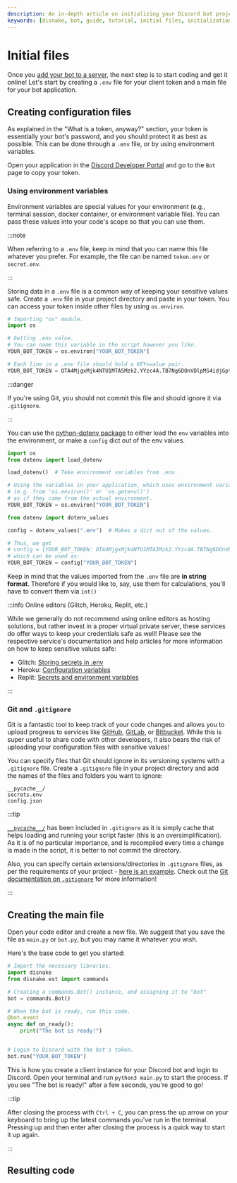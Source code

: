 ```yaml
---
description: An in-depth article on initializing your Discord bot project.
keywords: [disnake, bot, guide, tutorial, initial files, initialization, python]
---
```


# Initial files

<!-- Imports for content tabs -->


Once you [add your bot to a server](../prerequisites/creating-your-application#inviting-your-bot), the next step is to
start coding and get it online! Let's start by creating a `.env` file for your client token and a main file for your bot
application.

## Creating configuration files

As explained in the "What is a token, anyway?" section, your token is essentially your bot's password, and you should
protect it as best as possible. This can be done through a `.env` file, or by using environment variables.

Open your application in the [Discord Developer Portal](https://discord.com/developers/applications) and go to the `Bot`
page to copy your token.

### Using environment variables

Environment variables are special values for your environment (e.g., terminal session, docker container, or environment
variable file). You can pass these values into your code's scope so that you can use them.

:::note

When referring to a `.env` file, keep in mind that you can name this file whatever you prefer. For example, the file can
be named `token.env` or `secret.env`.

:::

Storing data in a `.env` file is a common way of keeping your sensitive values safe. Create a `.env` file in your
project directory and paste in your token. You can access your token inside other files by using `os.environ`.

<Tabs>
<TabItem value="main.py" label="main.py">

```python
# Importing "os" module.
import os

# Getting .env value.
# You can name this variable in the script however you like.
YOUR_BOT_TOKEN = os.environ["YOUR_BOT_TOKEN"]
```

</TabItem>
<TabItem value="secret.env" label="secret.env">

```python
# Each line in a .env file should hold a KEY=value pair.
YOUR_BOT_TOKEN = OTA4MjgxMjk4NTU1MTA5Mzk2.YYzc4A.TB7Ng6DOnVDlpMS4idjGptsreFg
```

</TabItem>
</Tabs>

:::danger

If you're using Git, you should not commit this file and should ignore it via `.gitignore`.

:::

You can use the [python-dotenv package][python-dotenv] to either load the `env` variables into the environment, or make
a `config` dict out of the env values.

<Tabs>
<TabItem value="load_dotenv" label="load_dotenv">

```python
import os
from dotenv import load_dotenv

load_dotenv()  # Take environment variables from .env.

# Using the variables in your application, which uses environment variables
# (e.g. from 'os.environ()' or 'os.getenv()')
# as if they came from the actual environment.
YOUR_BOT_TOKEN = os.environ["YOUR_BOT_TOKEN"]
```

</TabItem>
<TabItem value="dotenv_values" label="dotenv_values">

```python
from dotenv import dotenv_values

config = dotenv_values(".env")  # Makes a dict out of the values.

# Thus, we get
# config = {YOUR_BOT_TOKEN: OTA4MjgxMjk4NTU1MTA5Mzk2.YYzc4A.TB7Ng6DOnVDlpMS4idjGptsreFg}
# which can be used as:
YOUR_BOT_TOKEN = config["YOUR_BOT_TOKEN"]
```

</TabItem>
</Tabs>

Keep in mind that the values imported from the `.env` file are **in string format**. Therefore if you would like to,
say, use them for calculations, you'll have to convert them via `int()`

:::info Online editors (Glitch, Heroku, Replit, etc.)

While we generally do not recommend using online editors as hosting solutions, but rather invest in a proper virtual
private server, these services do offer ways to keep your credentials safe as well! Please see the respective service's
documentation and help articles for more information on how to keep sensitive values safe:

-   Glitch: [Storing secrets in .env][glitch-article]
-   Heroku: [Configuration variables][heroku-article]
-   Replit: [Secrets and environment variables][replit-article]

:::

### Git and `.gitignore`

Git is a fantastic tool to keep track of your code changes and allows you to upload progress to services like
[GitHub][github], [GitLab][gitlab], or [Bitbucket][bitbucket]. While this is super useful to share code with other
developers, it also bears the risk of uploading your configuration files with sensitive values!

You can specify files that Git should ignore in its versioning systems with a `.gitignore` file. Create a `.gitignore`
file in your project directory and add the names of the files and folders you want to ignore:

```
__pycache__/
secrets.env
config.json
```

:::tip

[`__pycache__/`][pycache] has been included in `.gitignore` as it is simply cache that helps loading and running your
script faster (this is an oversimplification). As it is of no particular importance, and is recompiled every time a
change is made in the script, it is better to not commit the directory.

Also, you can specify certain extensions/directories in `.gitignore` files, as per the requirements of your project -
[here is an example][gitignore-example]. Check out the [Git documentation on `.gitignore`][gitignore-article] for more
information!

:::

## Creating the main file

Open your code editor and create a new file. We suggest that you save the file as `main.py` or `bot.py`, but you may
name it whatever you wish.

Here's the base code to get you started:

```python title="main.py"
# Import the necessary libraries.
import disnake
from disnake.ext import commands

# Creating a commands.Bot() instance, and assigning it to "bot"
bot = commands.Bot()

# When the bot is ready, run this code.
@bot.event
async def on_ready():
    print("The bot is ready!")


# Login to Discord with the bot's token.
bot.run("YOUR_BOT_TOKEN")
```

This is how you create a client instance for your Discord bot and login to Discord. Open your terminal and run
`python3 main.py` to start the process. If you see "The bot is ready!" after a few seconds, you're good to go!

:::tip

After closing the process with `Ctrl + C`, you can press the up arrow on your keyboard to bring up the latest commands
you've run in the terminal. Pressing up and then enter after closing the process is a quick way to start it up again.

:::

## Resulting code

<ResultingCode />

[python-dotenv]: https://pypi.org/project/python-dotenv/
[glitch-article]: https://glitch.happyfox.com/kb/article/18
[heroku-article]: https://devcenter.heroku.com/articles/config-vars
[replit-article]: https://docs.replit.com/repls/secrets-environment-variables
[github]: https://github.com/
[gitlab]: https://about.gitlab.com/
[bitbucket]: https://bitbucket.org/product
[pycache]: https://stackoverflow.com/questions/16869024/what-is-pycache
[gitignore-example]: https://raw.githubusercontent.com/github/gitignore/main/Python.gitignore
[gitignore-article]: https://git-scm.com/docs/gitignore
